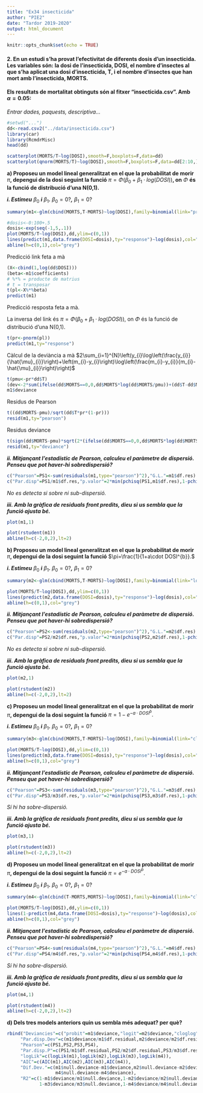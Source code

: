 ```yaml
---
title: "Ex34 insecticida"
author: "PIE2"
date: "Tardor 2019-2020"
output: html_document
---
```


```r
knitr::opts_chunk$set(echo = TRUE)
```

#### 2. En un estudi s'ha provat l'efectivitat de diferents dosis d'un insecticida. Les variables són: la dosi de l'insecticida, DOSI, el nombre d'insectes al que s'ha aplicat una dosi d'insecticida, T, i el nombre d'insectes que han mort amb l'insecticida, MORTS.

#### Els resultats de mortalitat obtinguts són al fitxer “insecticida.csv”. Amb $\alpha=0.05$:

*Entrar dades, paquests, descriptiva...*

```r
#setwd("...")
dd<-read.csv2("../data/insecticida.csv")
library(car)
library(RcmdrMisc)
head(dd)

scatterplot(MORTS/T~log(DOSI),smooth=F,boxplots=F,data=dd)
scatterplot(qnorm(MORTS/T)~log(DOSI),smooth=F,boxplots=F,data=dd[2:10,])
```

**a) Proposeu un model lineal generalitzat en el que la probabilitat de morir** $\pi$**, depengui de la dosi seguint la funció** $\pi=\Phi\left(\beta_{0}+\beta_{1}\cdot log\left(DOSI\right)\right)$**, on** $\Phi$ **és la funció de distribució d'una N(0,1).** 

***i. Estimeu*** $\beta_{0}$ ***i*** $\beta_{1}$***.*** $\beta_{0}=0?$***,*** $\beta_{1}=0?$

```r
summary(m1<-glm(cbind(MORTS,T-MORTS)~log(DOSI),family=binomial(link="probit"),data=dd))

#dosis<-0:100+.5
dosis<-exp(seq(-1,5,.1))
plot(MORTS/T~log(DOSI),dd,ylim=c(0,1))
lines(predict(m1,data.frame(DOSI=dosis),ty="response")~log(dosis),col="red")
abline(h=c(0,1),col="grey")
```

Predicció link feta a mà

```r
(X<-cbind(1,log(dd$DOSI)))
(beta<-m1$coefficients)
# %*% = producte de matrius
# t = transposar
t(pl<-X%*%beta)
predict(m1)
```

Predicció resposta feta a mà.

La inversa del link és  $\pi=\Phi\left(\beta_{0}+\beta_{1}\cdot log\left(DOSI\right)\right)$, on $\Phi$ és la funció de distribució d'una N(0,1).

```r
t(pr<-pnorm(pl))
predict(m1,ty="response")
```

Càlcul de la deviància a mà $2\sum_{i=1}^{N}\left(y_{i}\log\left(\frac{y_{i}}{\hat{\mu}_{i}}\right)+\left(m_{i}-y_{i}\right)\log\left(\frac{m_{i}-y_{i}}{m_{i}-\hat{\mu}_{i}}\right)\right)$

```r
t(pmu<-pr*dd$T)
(dev<-2*sum(ifelse(dd$MORTS==0,0,dd$MORTS*log(dd$MORTS/pmu))+(dd$T-dd$MORTS)*log((dd$T-dd$MORTS)/(dd$T-pmu))))
m1$deviance
```

Residus de Pearson

```r
t((dd$MORTS-pmu)/sqrt(dd$T*pr*(1-pr)))
resid(m1,ty="pearson")

```

Residus deviance

```r
t(sign(dd$MORTS-pmu)*sqrt(2*(ifelse(dd$MORTS==0,0,dd$MORTS*log(dd$MORTS/pmu))+(dd$T-dd$MORTS)*log((dd$T-dd$MORTS)/(dd$T-pmu)))))
resid(m1,ty="deviance")
```


***ii. Mitjançant l'estadístic de Pearson, calculeu el paràmetre de dispersió. Penseu que pot haver-hi sobredispersió?***

```r
c("Pearson"=PS1<-sum(residuals(m1,type="pearson")^2),"G.L."=m1$df.res)
c("Par.disp"=PS1/m1$df.res,"p.valor"=2*min(pchisq(PS1,m1$df.res),1-pchisq(PS1,m1$df.res)))

```

*No es detecta si sobre ni sub-dispersió.*

***iii. Amb la gràfica de residuals front predits, dieu si us sembla que la funció ajusta bé.***

```r
plot(m1,1)

plot(rstudent(m1))
abline(h=c(-2,0,2),lt=2)
```


**b) Proposeu un model lineal generalitzat en el que la probabilitat de morir** $\pi$**, depengui de la dosi seguint la funció** $\pi=\frac{1}{1+a\cdot DOSI^{b}}.$ 

***i. Estimeu*** $\beta_{0}$ ***i*** $\beta_{1}$***.*** $\beta_{0}=0?$***,*** $\beta_{1}=0?$

```r
summary(m2<-glm(cbind(MORTS,T-MORTS)~log(DOSI),family=binomial(link="logit"),data=dd))

plot(MORTS/T~log(DOSI),dd,ylim=c(0,1))
lines(predict(m2,data.frame(DOSI=dosis),ty="response")~log(dosis),col="red")
abline(h=c(0,1),col="grey")
```

***ii. Mitjançant l'estadístic de Pearson, calculeu el paràmetre de dispersió. Penseu que pot haver-hi sobredispersió?***

```r
c("Pearson"=PS2<-sum(residuals(m2,type="pearson")^2),"G.L."=m2$df.res)
c("Par.disp"=PS2/m2$df.res,"p.valor"=2*min(pchisq(PS2,m2$df.res),1-pchisq(PS2,m2$df.res)))

```

*No es detecta si sobre ni sub-dispersió.*

***iii. Amb la gràfica de residuals front predits, dieu si us sembla que la funció ajusta bé.***

```r
plot(m2,1)

plot(rstudent(m2))
abline(h=c(-2,0,2),lt=2)
```



**c) Proposeu un model lineal generalitzat en el que la probabilitat de morir** $\pi$**, depengui de la dosi seguint la funció** $\pi=1-e^{-a\cdot DOSI^{b}}.$ 

***i. Estimeu*** $\beta_{0}$ ***i*** $\beta_{1}$***.*** $\beta_{0}=0?$***,*** $\beta_{1}=0?$

```r
summary(m3<-glm(cbind(MORTS,T-MORTS)~log(DOSI),family=binomial(link="cloglog"),data=dd))

plot(MORTS/T~log(DOSI),dd,ylim=c(0,1))
lines(predict(m3,data.frame(DOSI=dosis),ty="response")~log(dosis),col="red")
abline(h=c(0,1),col="grey")
```

***ii. Mitjançant l'estadístic de Pearson, calculeu el paràmetre de dispersió. Penseu que pot haver-hi sobredispersió?***

```r
c("Pearson"=PS3<-sum(residuals(m3,type="pearson")^2),"G.L."=m3$df.res)
c("Par.disp"=PS3/m3$df.res,"p.valor"=2*min(pchisq(PS3,m3$df.res),1-pchisq(PS3,m3$df.res)))

```

*Sí hi ha sobre-dispersió.*

***iii. Amb la gràfica de residuals front predits, dieu si us sembla que la funció ajusta bé.***

```r
plot(m3,1)

plot(rstudent(m3))
abline(h=c(-2,0,2),lt=2)
```

**d) Proposeu un model lineal generalitzat en el que la probabilitat de morir** $\pi$**, depengui de la dosi seguint la funció** $\pi=e^{-a\cdot DOSI^{b}}.$ 

***i. Estimeu*** $\beta_{0}$ ***i*** $\beta_{1}$***.*** $\beta_{0}=0?$***,*** $\beta_{1}=0?$

```r
summary(m4<-glm(cbind(T-MORTS,MORTS)~log(DOSI),family=binomial(link="cloglog"),data=dd))

plot(MORTS/T~log(DOSI),dd,ylim=c(0,1))
lines(1-predict(m4,data.frame(DOSI=dosis),ty="response")~log(dosis),col="red")
abline(h=c(0,1),col="grey")
```

***ii. Mitjançant l'estadístic de Pearson, calculeu el paràmetre de dispersió. Penseu que pot haver-hi sobredispersió?***

```r
c("Pearson"=PS4<-sum(residuals(m4,type="pearson")^2),"G.L."=m4$df.res)
c("Par.disp"=PS4/m4$df.res,"p.valor"=2*min(pchisq(PS4,m4$df.res),1-pchisq(PS4,m4$df.res)))

```

*Sí hi ha sobre-dispersió.*

***iii. Amb la gràfica de residuals front predits, dieu si us sembla que la funció ajusta bé.***

```r
plot(m4,1)

plot(rstudent(m4))
abline(h=c(-2,0,2),lt=2)
```



**d) Dels tres models anteriors quin us sembla més adequat? per què?**

```r
rbind("Deviancies"=c("probit"=m1$deviance,"logit"=m2$deviance,"cloglog"=m3$deviance,"loglog"=m4$deviance),
     "Par.disp.Dev"=c(m1$deviance/m1$df.residual,m2$deviance/m2$df.residual,m3$deviance/m3$df.residual,m4$deviance/m4$df.residual),
     "Pearson"=c(PS1,PS2,PS3,PS4),
     "Par.disp.P"=c(PS1/m1$df.residual,PS2/m2$df.residual,PS3/m3$df.residual,PS4/m4$df.residual),
     "logLik"=c(logLik(m1),logLik(m2),logLik(m3),logLik(m4)),
     "AIC"=c(AIC(m1),AIC(m2),AIC(m3),AIC(m4)),
     "Dif.Dev."=c(m1$null.deviance-m1$deviance,m2$null.deviance-m2$deviance,m3$null.deviance-m3$deviance,
                  m4$null.deviance-m4$deviance),
     "R2"=c(1-m1$deviance/m1$null.deviance,1-m2$deviance/m2$null.deviance,
            1-m3$deviance/m3$null.deviance,1-m4$deviance/m4$null.deviance))
```

